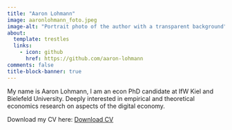 ```yaml
---
title: "Aaron Lohmann"
image: aaronlohmann_foto.jpeg
image-alt: "Portrait photo of the author with a transparent background"
about:
  template: trestles
  links:
    - icon: github
      href: https://github.com/aaron-lohmann
comments: false
title-block-banner: true
---
```


<div>

My name is Aaron Lohmann, I am an econ PhD candidate at IfW Kiel and Bielefeld University. Deeply interested in empirical and theoretical economics research on aspects of the digital economy.


Download my CV here: [Download CV](CV.pdf)

</div>
